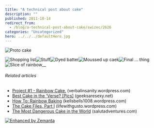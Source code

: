 ```yaml
---
title: "A technical post about cake"
description: ""
published: 2011-10-14
redirect_from:
  - /blog/a-technical-post-about-cake/swizec/2626
categories: "Uncategorized"
hero: ../../../defaultHero.jpg
---
```


![]()![]()![](http://swizec.com/blog/wp-content/uploads/2011/10/Rainbow_2_by_bittykate15.jpg "Proto cake")

<!--more-->

![]()![]()![](http://swizec.com/blog/wp-content/uploads/2011/10/tumblr_lt1vmgp30U1qekjngo1_50010.jpg "Shopping list")![](http://swizec.com/blog/wp-content/uploads/2011/10/tumblr_lt24i0Xa601qekjngo1_50010.jpg "Stuff")![](http://swizec.com/blog/wp-content/uploads/2011/10/tumblr_lt28wyJXyg1qekjngo1_5009.jpg "Dyed batter")![](http://swizec.com/blog/wp-content/uploads/2011/10/tumblr_lt2h1exdVZ1qekjngo1_5009.jpg "Moussed up caek")![](http://swizec.com/blog/wp-content/uploads/2011/10/tumblr_lt2j9ptowg1qekjngo1_5009.jpg "Final ... thing")![](http://swizec.com/blog/wp-content/uploads/2011/10/3qqjy-1-768x1024.jpg "Slice of rainbow")![]()\_\_

###### Related articles

- [Project #1 - Rainbow Cake.](http://verbalinsanity.wordpress.com/2011/08/10/project-1-rainbow-cake/) (verbalinsanity.wordpress.com)
- [Best Cake in the 'Verse? \[Pics\]](http://www.geeksaresexy.net/2011/10/09/best-cake-in-the-verse-pics/) (geeksaresexy.net)
- [How To: Rainbow Baking](http://kellsbells1008.wordpress.com/2011/09/12/how-to-rainbow-baking/) (kellsbells1008.wordpress.com)
- [The Cake Files, Part I](http://lifewithgusto.wordpress.com/2011/10/13/the-cake-files-part-i/) (lifewithgusto.wordpress.com)
- [The Most Dangerous Cake in the World](http://salutadventures.com/2011/10/11/the-most-dangerous-cake-in-the-world/) (salutadventures.com)

[![Enhanced by Zemanta](http://img.zemanta.com/zemified_e.png?x-id=7bf5dc33-8456-4419-8d36-7f45156c0b84)](http://www.zemanta.com/ "Enhanced by Zemanta")
